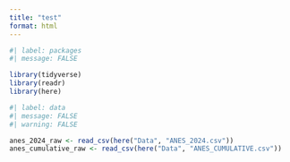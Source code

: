 ```yaml
---
title: "test"
format: html
---
```


```r
#| label: packages
#| message: FALSE

library(tidyverse)
library(readr)
library(here)
```

```r
#| label: data
#| message: FALSE
#| warning: FALSE

anes_2024_raw <- read_csv(here("Data", "ANES_2024.csv"))
anes_cumulative_raw <- read_csv(here("Data", "ANES_CUMULATIVE.csv"))
```
